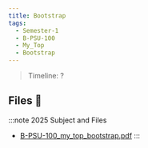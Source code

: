 ```yaml
---
title: Bootstrap
tags:
  - Semester-1
  - B-PSU-100
  - My_Top
  - Bootstrap
---
```

> Timeline: ?


## Files 📂

:::note 2025 Subject and Files
- [B-PSU-100_my_top_bootstrap.pdf](https://github.com/Studio-17/Epitech-Subjects/raw/main/Semester-1/B-PSU-100/My_Top/Bootstrap/B-PSU-100_my_top_bootstrap.pdf)
:::

